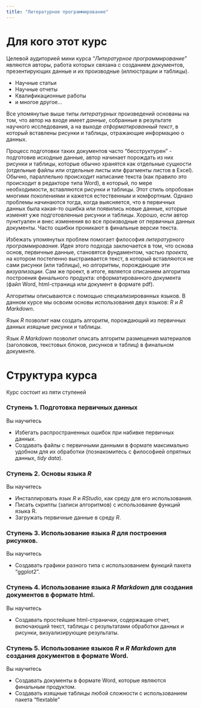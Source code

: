 ```yaml
---
title: "Литературное программирование"
---
```


# Для кого этот курс

Целевой аудиторией мини курса "*Литературное программирование*" являются авторы, работа которых связана с созданием документов, презентирующих данные и их производные (иллюстрации и таблицы). 

- Научные статьи
- Научные отчеты
- Квалификационные работы 
- и многое другое...

Все упомянутые выше типы *литературных* произведений основаны на том, что автор на входе имеет *данные*, собранные в результате научного исследования, а на выходе *отформатированный текст*, в который вставлены рисунки и таблицы, отражающие информацию о данных.  

Процесс подготовки таких документов часто "бесструктурен" - подготовив исходные данные, автор начинает порождать из них рисунки и таблицы, которые обычно хранятся как отдельные сущности (отдельные файлы или отдельные листы или фрагменты листов в Excel). Обычно, параллельно происходит написание текста (как правило это происходит в редакторе типа Word), в который, по мере необходимости, вставляются рисунки и таблицы. Этот стиль опробован многими поколениями и кажется естественным и комфортным. Однако проблемы начинаются тогда, когда выясняется, что в первичных данных была какая-то ошибка или появились новые данные, которые изменят уже подготовленные рисунки и таблицы. Хорошо, если автор пунктуален и внес изменения во все производные от первичных данных документы. Часто ошибки проникают в финальные версии текста.

Избежать упомянутых проблем помогает философия *литературного программирования*. Идея этого подхода заключается в том, что основа основ, первичные данные, становятся фундаментом, частью *проекта*, на котором постепенно выстраивается текст, в который вставляются не сами рисунки (или таблицы), но  *алгоритмы*, порождающие эти *визуализации*. Сам же проект, в итоге, является описанием алгоритма построения финального продукта: отформатированного документа (файл Word, html-страница или документ в формате pdf). 

Алгоритмы описываются с помощью специализированных языков. В данном курсе мы освоим основы использования двух языков: *R* и *R Markdown*.  

Язык *R* позволит нам создать алгоритм, порождающий из первичных данных изящные рисунки и таблицы.

Язык *R Markdown* позволит описать алгоритм размещения материалов (заголовков, текстовых блоков, рисунков и таблиц) в финальном документе.  


# Структура курса

Курс состоит из пяти ступеней

### Ступень 1. Подготовка первичных данных

Вы научитесь 

- Избегать распространенных ошибок при набивке первичных данных.
- Создавать файлы с первичными данными в формате максимально удобном для их обработки (познакомитесь с философией опрятных данных, *tidy data*).



### Ступень 2. Основы языка *R*

Вы научитесь

- Инсталлировать язык *R* и *RStudio*, как среду для его использования. 
- Писать скрипты (записи алгоритмов) с использование функций языка R.
- Загружать первичные данные в среду *R*.

### Ступень 3. Использование языка *R* для построения рисунков.

Вы научитесь

- Создавать графики разного типа с использованием функций пакета "ggplot2".


### Ступень 4. Использование языка *R Markdown* для создания документов в формате html.

Вы научитесь

-  Создавать простейшие html-странички, содержащие отчет, включающий текст, таблицы с результатами обработки данных и рисунки, визуализирующие результаты.  


### Ступень 5. Использование языков *R* и *R Markdown* для создания документов в формате Word.

Вы научитесь 

- Создавать документы в формате Word, которые являются финальным продуктом.
- Создавать изящные таблицы любой сложности с использованием пакета "flextable"


